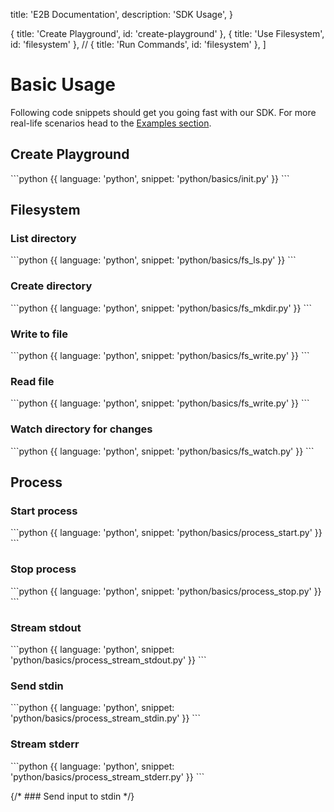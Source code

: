   title: 'E2B Documentation',
  description: 'SDK Usage',
}

  { title: 'Create Playground', id: 'create-playground' },
  { title: 'Use Filesystem', id: 'filesystem' },
  // { title: 'Run Commands', id: 'filesystem' },
]


# Basic Usage

Following code snippets should get you going fast with our SDK.
For more real-life scenarios head to the [Examples section](./examples/overview).

## Create Playground
<CodeGroup>
```python {{ language: 'python', snippet: 'python/basics/init.py' }}
```
</CodeGroup>

## Filesystem

### List directory
<CodeGroup>
```python {{ language: 'python', snippet: 'python/basics/fs_ls.py' }}
```
</CodeGroup>

### Create directory
<CodeGroup>
```python {{ language: 'python', snippet: 'python/basics/fs_mkdir.py' }}
```
</CodeGroup>

### Write to file
<CodeGroup>
```python {{ language: 'python', snippet: 'python/basics/fs_write.py' }}
```
</CodeGroup>

### Read file
<CodeGroup>
```python {{ language: 'python', snippet: 'python/basics/fs_write.py' }}
```
</CodeGroup>

### Watch directory for changes
<CodeGroup>
```python {{ language: 'python', snippet: 'python/basics/fs_watch.py' }}
```
</CodeGroup>

## Process

### Start process
<CodeGroup>
```python {{ language: 'python', snippet: 'python/basics/process_start.py' }}
```
</CodeGroup>

### Stop process
<CodeGroup>
```python {{ language: 'python', snippet: 'python/basics/process_stop.py' }}
```
</CodeGroup>

### Stream stdout
<CodeGroup>
```python {{ language: 'python', snippet: 'python/basics/process_stream_stdout.py' }}
```
</CodeGroup>

### Send stdin
<CodeGroup>
```python {{ language: 'python', snippet: 'python/basics/process_stream_stdin.py' }}
```
</CodeGroup>

### Stream stderr
<CodeGroup>
```python {{ language: 'python', snippet: 'python/basics/process_stream_stderr.py' }}
```
</CodeGroup>

{/* ### Send input to stdin */}